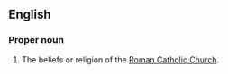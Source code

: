==English==

===Proper noun===
{{en-proper noun}}
{{wikipedia}}

#The beliefs or religion of the [[Roman Catholic Church]].